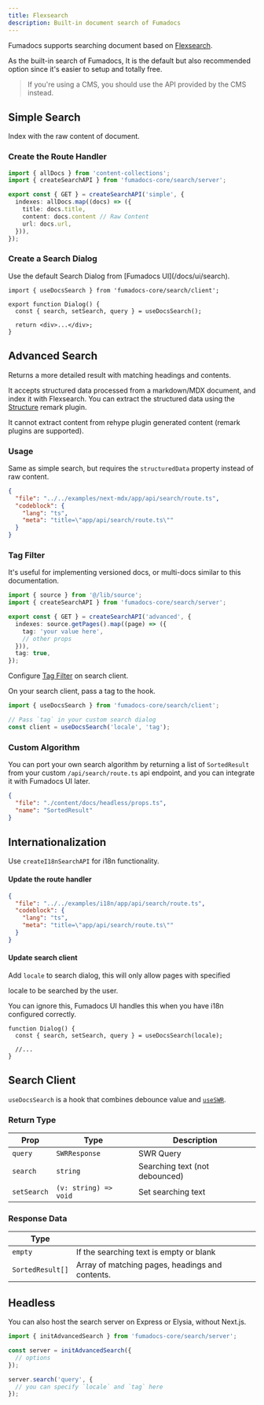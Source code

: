 ```yaml
---
title: Flexsearch
description: Built-in document search of Fumadocs
---
```


Fumadocs supports searching document based on
[Flexsearch](https://github.com/nextapps-de/flexsearch).

As the built-in search of Fumadocs, It is the default but also recommended
option since it's easier to setup and totally free.

> If you're using a CMS, you should use the API provided by the CMS instead.

## Simple Search

Index with the raw content of document.

<div className='steps [&>h3]:step'>

### Create the Route Handler

```ts title="app/api/search/route.ts"
import { allDocs } from 'content-collections';
import { createSearchAPI } from 'fumadocs-core/search/server';

export const { GET } = createSearchAPI('simple', {
  indexes: allDocs.map((docs) => ({
    title: docs.title,
    content: docs.content // Raw Content
    url: docs.url,
  })),
});
```

### Create a Search Dialog

<Callout type="info" title="For Fumadocs UI">
  Use the default Search Dialog from [Fumadocs UI](/docs/ui/search).
</Callout>

```tsx
import { useDocsSearch } from 'fumadocs-core/search/client';

export function Dialog() {
  const { search, setSearch, query } = useDocsSearch();

  return <div>...</div>;
}
```

</div>

## Advanced Search

Returns a more detailed result with matching headings and contents.

It accepts structured data processed from a markdown/MDX document, and index it with
Flexsearch. You can extract the structured data using the [Structure](/docs/headless/mdx/structure) remark plugin.

It cannot extract content from rehype plugin generated content (remark plugins are supported).

### Usage

Same as simple search, but requires the `structuredData` property instead of raw content.

```json doc-gen:file
{
  "file": "../../examples/next-mdx/app/api/search/route.ts",
  "codeblock": {
    "lang": "ts",
    "meta": "title=\"app/api/search/route.ts\""
  }
}
```

### Tag Filter

It's useful for implementing versioned docs, or multi-docs similar to this
documentation.

```ts
import { source } from '@/lib/source';
import { createSearchAPI } from 'fumadocs-core/search/server';

export const { GET } = createSearchAPI('advanced', {
  indexes: source.getPages().map((page) => ({
    tag: 'your value here',
    // other props
  })),
  tag: true,
});
```

<Callout title="For Fumadocs UI">

Configure [Tag Filter](/docs/ui/search#tag-filter) on search client.

</Callout>

On your search client, pass a tag to the hook.

```ts
import { useDocsSearch } from 'fumadocs-core/search/client';

// Pass `tag` in your custom search dialog
const client = useDocsSearch('locale', 'tag');
```

### Custom Algorithm

You can port your own search algorithm by returning a list of `SortedResult`
from your custom `/api/search/route.ts` api endpoint, and you can integrate it
with Fumadocs UI later.

```json doc-gen:typescript
{
  "file": "./content/docs/headless/props.ts",
  "name": "SortedResult"
}
```

## Internationalization

Use `createI18nSearchAPI` for i18n functionality.

<div className='steps [&_h4]:step'>

<h4>Update the route handler</h4>

```json doc-gen:file
{
  "file": "../../examples/i18n/app/api/search/route.ts",
  "codeblock": {
    "lang": "ts",
    "meta": "title=\"app/api/search/route.ts\""
  }
}
```

<h4>Update search client</h4>

Add `locale` to search dialog, this will only allow pages with specified

locale to be searched by the user.

<Callout type="info" title="For Fumadocs UI">
  You can ignore this, Fumadocs UI handles this when you have i18n configured
  correctly.
</Callout>

```tsx
function Dialog() {
  const { search, setSearch, query } = useDocsSearch(locale);

  //...
}
```

</div>

## Search Client

`useDocsSearch` is a hook that combines debounce value and [`useSWR`](https://swr.vercel.app).

### Return Type

| Prop        | Type                  | Description                    |
| ----------- | --------------------- | ------------------------------ |
| `query`     | `SWRResponse`         | SWR Query                      |
| `search`    | `string`              | Searching text (not debounced) |
| `setSearch` | `(v: string) => void` | Set searching text             |

### Response Data

| Type             |                                                 |
| ---------------- | ----------------------------------------------- |
| `empty`          | If the searching text is empty or blank         |
| `SortedResult[]` | Array of matching pages, headings and contents. |

## Headless

You can also host the search server on Express or Elysia, without Next.js.

```ts
import { initAdvancedSearch } from 'fumadocs-core/search/server';

const server = initAdvancedSearch({
  // options
});

server.search('query', {
  // you can specify `locale` and `tag` here
});
```
